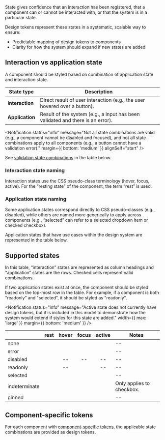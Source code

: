 
<Example>
  <ComponentStates />
</Example>

State gives confidence that an interaction has been registered, that a component can or cannot be interacted with, or that the system is in a particular state.

Design tokens represent these states in a systematic, scalable way to ensure:

- Predictable mapping of design tokens to components
- Clarity for how the system should expand if new states are added

## Interaction vs application state

A component should be styled based on combination of application state and interaction state.

| State type      | Description                                                                    |
| --------------- | ------------------------------------------------------------------------------ |
| **Interaction** | Direct result of user interaction (e.g., the user hovered over a button).      |
| **Application** | Result of the system (e.g., a input has been validated and there is an error). |

<Notification
  status="info"
  message="Not all state combinations are valid (e.g., a component cannot be disabled and focused), and not all state combinations apply to all components (e.g., a button cannot have a validation error)."
  margin={{ bottom: 'medium' }}
  alignSelf="start"
/>

See [validation state combinations](#supported-states) in the table below.

### Interaction state naming

Interaction states use the CSS pseudo-class terminology (hover, focus, active). For the “resting state” of the component, the term “rest” is used.

### Application state naming

Some application states correspond directly to CSS pseudo-classes (e.g., disabled), while others are named more generically to apply across components (e.g., “selected” can refer to a selected dropdown item or checked checkbox).

Application states that have use cases within the design system are represented in the table below.

## Supported states

In this table, “interaction” states are represented as column headings and “application” states are the rows. Checked cells represent valid combinations.

If two application states exist at once, the component should be styled based on the top-most row in the table. For example, if a component is both “readonly” and "selected", it should be styled as "readonly".

<Notification
  status="info"
  message="Active state does not currently have design tokens, but it is included in this model to demonstrate how the system would extend if styles for this state are added."
  width={{ max: 'large' }}
  margin={{ bottom: 'medium' }}
/>

|               |                  rest                   |                  hover                  |                  focus                  |                 active                  | Notes                     |
| ------------- | :-------------------------------------: | :-------------------------------------: | :-------------------------------------: | :-------------------------------------: | ------------------------- |
| none          | <span><Checkmark size="small" /></span> | <span><Checkmark size="small" /></span> | <span><Checkmark size="small" /></span> | <span><Checkmark size="small" /></span> | --                        |
| error         | <span><Checkmark size="small" /></span> | <span><Checkmark size="small" /></span> | <span><Checkmark size="small" /></span> | <span><Checkmark size="small" /></span> | --                        |
| disabled      | <span><Checkmark size="small" /></span> |                   --                    |                   --                    |                   --                    | --                        |
| readonly      | <span><Checkmark size="small" /></span> |                   --                    | <span><Checkmark size="small" /></span> |                   --                    | --                        |
| selected      | <span><Checkmark size="small" /></span> | <span><Checkmark size="small" /></span> | <span><Checkmark size="small" /></span> | <span><Checkmark size="small" /></span> | --                        |
| indeterminate | <span><Checkmark size="small" /></span> | <span><Checkmark size="small" /></span> | <span><Checkmark size="small" /></span> | <span><Checkmark size="small" /></span> | Only applies to checkbox. |
| pinned        | <span><Checkmark size="small" /></span> | <span><Checkmark size="small" /></span> | <span><Checkmark size="small" /></span> | <span><Checkmark size="small" /></span> | --                        |

## Component-specific tokens

For each component with [component-specific tokens](/design-tokens/how-to-read-design-tokens#component), the applicable state combinations are provided as design tokens.
